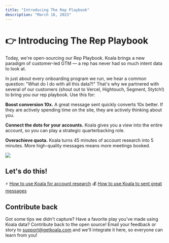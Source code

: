 ```yaml
---
title: "Introducing The Rep Playbook"
description: "March 16, 2023"
---
```


# 👉 Introducing The Rep Playbook

Today, we're open-sourcing our Rep Playbook. Koala brings a new paradigm of customer-led GTM — a rep has never had so much intent data to look at.

In just about every onboarding program we run, we hear a common question: "What do I do with all this data?!" That's why we partnered with several of our customers (shout out to Vercel, Hightouch, Segment, Stytch!) to bring you our rep playbook. Use this for:

**Boost conversion 10x.** A great message sent quickly converts 10x better. If they are actively spending time on the site, they are actively thinking about you.

**Connect the dots for your accounts.** Koala gives you a view into the entire account, so you can play a strategic quarterbacking role. 

**Overachieve quota.** Koala turns 45 minutes of account research into 5 minutes. More high-quality messages means more meetings booked. 

![](/images/the-rep-playbook.jpg)

## Let's do this!

⚡ <a href="/docs/rep-guides/use-koala-for-research">How to use Koala for account research</a>
💰 <a href="/docs/rep-guides/send-great-sales-messages">How to use Koala to sent great messages</a>

## Contribute back
Got some tips we didn't capture? Have a favorite play you've made using Koala data? Contribute back to the open source! Email your feedback or story to support@getkoala.com and we'll integrate it here, so everyone can learn from you!
